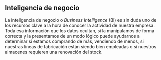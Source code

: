 ## Inteligencia de negocio

La inteligencia de negocio o _Business Intelligence_ (BI) es sin duda uno de los recursos clave a la hora de conocer la actividad de nuestra empresa. Toda esa información que los datos ocultan, si la manipulamos de forma correcta y la presentamos de un modo lógico puede ayudarnos a determinar si estamos comprando de más, vendiendo de menos, si nuestras líneas de fabricación están siendo bien empleadas o si nuestros almacenes requieren una renovación del stock.
